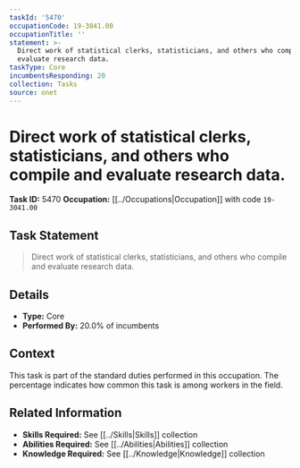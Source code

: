```yaml
---
taskId: '5470'
occupationCode: 19-3041.00
occupationTitle: ''
statement: >-
  Direct work of statistical clerks, statisticians, and others who compile and
  evaluate research data.
taskType: Core
incumbentsResponding: 20
collection: Tasks
source: onet
---
```

# Direct work of statistical clerks, statisticians, and others who compile and evaluate research data.

**Task ID:** 5470
**Occupation:** [[../Occupations|Occupation]] with code `19-3041.00`

## Task Statement

> Direct work of statistical clerks, statisticians, and others who compile and evaluate research data.

## Details

- **Type:** Core
- **Performed By:** 20.0% of incumbents

## Context

This task is part of the standard duties performed in this occupation. The percentage indicates how common this task is among workers in the field.

## Related Information

- **Skills Required:** See [[../Skills|Skills]] collection
- **Abilities Required:** See [[../Abilities|Abilities]] collection
- **Knowledge Required:** See [[../Knowledge|Knowledge]] collection
